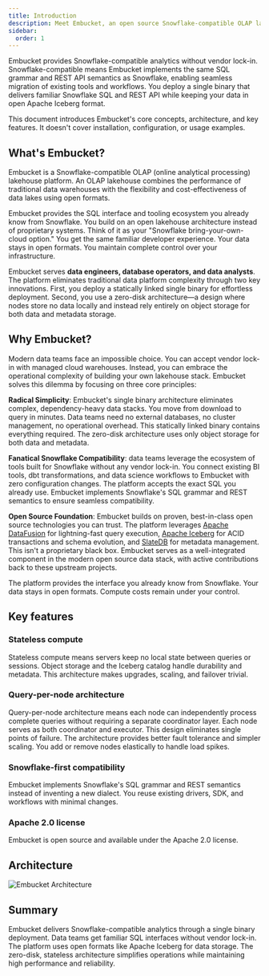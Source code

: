 ```yaml
---
title: Introduction
description: Meet Embucket, an open source Snowflake-compatible OLAP lakehouse that marries the simplicity of a single binary with the openness of Apache Iceberg
sidebar:
  order: 1
---
```



Embucket provides Snowflake-compatible analytics without vendor lock-in. Snowflake-compatible means Embucket implements the same SQL grammar and REST API semantics as Snowflake, enabling seamless migration of existing tools and workflows. You deploy a single binary that delivers familiar Snowflake SQL and REST API while keeping your data in open Apache Iceberg format.

This document introduces Embucket's core concepts, architecture, and key features. It doesn't cover installation, configuration, or usage examples.

## What's Embucket?

Embucket is a Snowflake-compatible OLAP (online analytical processing) lakehouse platform. An OLAP lakehouse combines the performance of traditional data warehouses with the flexibility and cost-effectiveness of data lakes using open formats.

Embucket provides the SQL interface and tooling ecosystem you already know from Snowflake. You build on an open lakehouse architecture instead of proprietary systems. Think of it as your "Snowflake bring-your-own-cloud option." You get the same familiar developer experience. Your data stays in open formats. You maintain complete control over your infrastructure.

Embucket serves **data engineers, database operators, and data analysts**. The platform eliminates traditional data platform complexity through two key innovations. First, you deploy a statically linked single binary for effortless deployment. Second, you use a zero-disk architecture—a design where nodes store no data locally and instead rely entirely on object storage for both data and metadata storage.

## Why Embucket?

Modern data teams face an impossible choice. You can accept vendor lock-in with managed cloud warehouses. Instead, you can embrace the operational complexity of building your own lakehouse stack. Embucket solves this dilemma by focusing on three core principles:

**Radical Simplicity**: Embucket's single binary architecture eliminates complex, dependency-heavy data stacks. You move from download to query in minutes. Data teams need no external databases, no cluster management, no operational overhead. This statically linked binary contains everything required. The zero-disk architecture uses only object storage for both data and metadata.

**Fanatical Snowflake Compatibility**: data teams leverage the ecosystem of tools built for Snowflake without any vendor lock-in. You connect existing BI tools, dbt transformations, and data science workflows to Embucket with zero configuration changes. The platform accepts the exact SQL you already use. Embucket implements Snowflake's SQL grammar and REST semantics to ensure seamless compatibility.

**Open Source Foundation**: Embucket builds on proven, best-in-class open source technologies you can trust. The platform leverages [Apache DataFusion](https://datafusion.apache.org/) for lightning-fast query execution, [Apache Iceberg](https://iceberg.apache.org/) for ACID transactions and schema evolution, and [SlateDB](https://slatedb.io/) for metadata management. This isn't a proprietary black box. Embucket serves as a well-integrated component in the modern open source data stack, with active contributions back to these upstream projects.

The platform provides the interface you already know from Snowflake. Your data stays in open formats. Compute costs remain under your control.

## Key features

### Stateless compute

Stateless compute means servers keep no local state between queries or sessions. Object storage and the Iceberg catalog handle durability and metadata. This architecture makes upgrades, scaling, and failover trivial.

### Query-per-node architecture

Query-per-node architecture means each node can independently process complete queries without requiring a separate coordinator layer. Each node serves as both coordinator and executor. This design eliminates single points of failure. The architecture provides better fault tolerance and simpler scaling. You add or remove nodes elastically to handle load spikes.

### Snowflake-first compatibility

Embucket implements Snowflake's SQL grammar and REST semantics instead of inventing a new dialect. You reuse existing drivers, SDK, and workflows with minimal changes.

### Apache 2.0 license

Embucket is open source and available under the Apache 2.0 license.

## Architecture

![Embucket Architecture](architecture.png)

## Summary

Embucket delivers Snowflake-compatible analytics through a single binary deployment. Data teams get familiar SQL interfaces without vendor lock-in. The platform uses open formats like Apache Iceberg for data storage. The zero-disk, stateless architecture simplifies operations while maintaining high performance and reliability.
